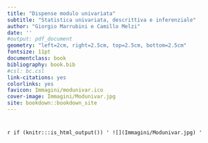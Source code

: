 ---
title: "Dispense modulo univariata"
subtitle: "Statistica univariata, descrittiva e inferenziale"
author: "Giorgio Marrubini e Camillo Melzi"
date: ''
#output: pdf_document
geometry: "left=2cm, right=2.5cm, top=2.5cm, bottom=2.5cm"
fontsize: 11pt
documentclass: book
bibliography: book.bib
#csl: bc.csl
link-citations: yes
colorlinks: yes
favicon: Immagini/modunivar.ico
cover-image: Immagini/Modunivar.jpg
site: bookdown::bookdown_site
---

#  {.unnumbered}

`r if (knitr:::is_html_output()) ' ![](Immagini/Modunivar.jpg) '`
